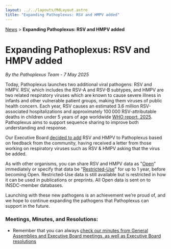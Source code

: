 ```yaml
---
layout: ../../layouts/MdLayout.astro
title: "Expanding Pathoplexus: RSV and HMPV added"
---
```


<div>
    <a href="/news">News</a> > <b>Expanding Pathoplexus: RSV and HMPV added</b>
</div>

# Expanding Pathoplexus: RSV and HMPV added

*By the Pathoplexus Team - 7 May 2025*

Today, Pathoplexus launches two additional viral pathogens: RSV and HMPV. RSV, which includes the RSV-A and RSV-B subtypes, and HMPV are two related respiratory viruses which are known to cause severe illness in infants and other vulnerable patient groups, making them viruses of public health concern. Each year, RSV causes an estimated 3.6 million RSV-associated hospitalizations and approximately 100 000 RSV-attributable deaths in children under 5 years of age worldwide [WHO report, 2025](https://www.who.int/news-room/fact-sheets/detail/respiratory-syncytial-virus-(rsv)).  Pathoplexus aims to support sequence sharing to improve both understanding and response.

Our Executive Board [decided to add](/about/governance/minutes/2025-04-11_PathoplexusEBmeeting_summary.pdf) RSV and HMPV to Pathoplexus based on feedback from the community, having received a letter from those working on respiratory viruses such as RSV & HMPV asking that the virus be added. 

As with other organisms, you can share RSV and HMPV data as "[Open](/about/terms-of-use/open-data)" immediately or specify that data be "[Restricted-Use](/about/terms-of-use/restricted-data)" for up to 1 year, before becoming Open. Restricted-Use data is still available but is restricted in how it can be used in publications or preprints. All Open data is sent on to INSDC-member databases.

Launching with these new pathogens is an achievement we’re proud of, and we hope to continue expanding the pathogens that Pathoplexus can support in the future.


### Meetings, Minutes, and Resolutions:
- Remember that you can always [check our minutes from General Assemblies and Executive Board meetings, as well as Executive Board resolutions](/about/governance/minutes)
